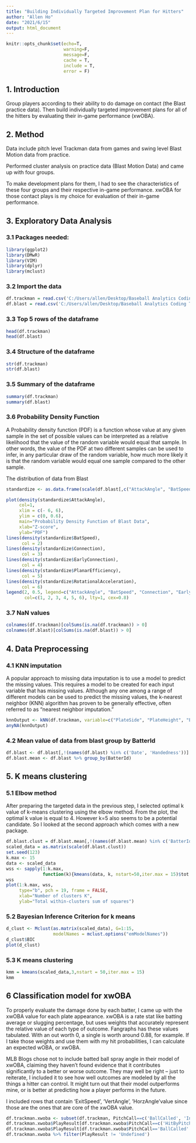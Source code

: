 ---
title: "Building Individually Targeted Improvement Plan for Hitters"
author: "Allen Ho"
date: "2021/6/15"
output: html_document
---

```{r setup, include=F}
knitr::opts_chunk$set(echo=T, 
                      warning=F, 
                      message=F,
                      cache = T,
                      include = T,
                      error = F)
```

## 1. Introduction

Group players according to their ability to do damage on contact (the Blast practice data). Then build individually targeted improvement plans for all of the hitters by evaluating their in-game performance (xwOBA).

## 2. Method

Data include pitch level Trackman data from games and swing level Blast Motion data from practice.

Performed cluster analysis on practice data (Blast Motion Data) and came up with four groups.

To make development plans for them, I had to see the characteristics of these four groups and their respective in-game performance. xwOBA for those contact plays is my choice for evaluation of their in-game performance.

## 3. Exploratory Data Analysis

### 3.1 Packages needed:
```{r loadlib}
library(ggplot2)
library(DMwR)
library(VIM)
library(dplyr)
library(mclust)
```

### 3.2 Import the data
```{r data}
df.trackman = read.csv('C:/Users/allen/Desktop/Baseball Analytics Coding Task/trackman_data.csv')
df.blast = read.csv('C:/Users/allen/Desktop/Baseball Analytics Coding Task/blast_data.csv')
```

### 3.3 Top 5 rows of the dataframe
```{r head}
head(df.trackman)
head(df.blast)
```

### 3.4 Structure of the dataframe
```{r structure}
str(df.trackman)
str(df.blast)
```

### 3.5 Summary of the dataframe
```{r summary}
summary(df.trackman)
summary(df.blast)
```

### 3.6 Probability Density Function
A Probability density function (PDF) is a function whose value at any given sample in the set of possible values can be interpreted as a relative likelihood that the value of the random variable would equal that sample. In other words, the value of the PDF at two different samples can be used to infer, in any particular draw of the random variable, how much more likely it is that the random variable would equal one sample compared to the other sample.

The distribution of data from Blast
```{r Probability Density Function}
standardize <- as.data.frame(scale(df.blast[,c("AttackAngle", "BatSpeed", "Connection", "EarlyConnection", "PlanarEfficiency", "RotationalAcceleration")]))

plot(density(standardize$AttackAngle),
     col=1,
     xlim = c(- 6, 6),
     ylim = c(0, 0.6),
     main="Probability Density Function of Blast Data",
     xlab="Z-score",
     ylab="PDF")
lines(density(standardize$BatSpeed),
      col = 2)
lines(density(standardize$Connection),
      col = 3)
lines(density(standardize$EarlyConnection),
      col = 4)
lines(density(standardize$PlanarEfficiency),
      col = 5)
lines(density(standardize$RotationalAcceleration),
      col = 6)
legend(2, 0.5, legend=c("AttackAngle", "BatSpeed", "Connection", "EarlyConnection", "PlanarEfficiency", "RotationalAcceleration"),
       col=c(1, 2, 3, 4, 5, 6), lty=1, cex=0.8)
```

### 3.7 NaN values
```{r NaN}
colnames(df.trackman)[colSums(is.na(df.trackman)) > 0]
colnames(df.blast)[colSums(is.na(df.blast)) > 0]
```

## 4. Data Preprocessing
### 4.1 KNN imputation
A popular approach to missing data imputation is to use a model to predict the missing values. This requires a model to be created for each input variable that has missing values. Although any one among a range of different models can be used to predict the missing values, the k-nearest neighbor (KNN) algorithm has proven to be generally effective, often referred to as “nearest neighbor imputation.”
```{r KNN imputation}
knnOutput <- kNN(df.trackman, variable=c("PlateSide", "PlateHeight", "ExitSpeed", "VertAngle", "HorzAngle", "HitSpinRate"), k=5)
anyNA(knnOutput)
```

### 4.2 Mean value of data from blast group by BatterId
```{r mean value}
df.blast <- df.blast[,!(names(df.blast) %in% c('Date', 'Handedness'))]
df.blast.mean <- df.blast %>% group_by(BatterId)
```

## 5. K means clustering
### 5.1 Elbow method
After preparing the targeted data in the previous step, I selected optimal k value of k-means clustering using the elbow method. From the plot, the optimal k value is equal to 4. However k=5 also seems to be a potential candidate. So I looked at the second approach which comes with a new package.
```{r kmeans clustering}
df.blast.clust = df.blast.mean[,!(names(df.blast.mean) %in% c('BatterId'))]
scaled_data = as.matrix(scale(df.blast.clust))
set.seed(123)
k.max <- 15
data <- scaled_data
wss <- sapply(1:k.max, 
              function(k){kmeans(data, k, nstart=50,iter.max = 15)$tot.withinss})
wss
plot(1:k.max, wss,
     type="b", pch = 19, frame = FALSE, 
     xlab="Number of clusters K",
     ylab="Total within-clusters sum of squares")
```

### 5.2 Bayesian Inference Criterion for k means
```{r BIC}
d_clust <- Mclust(as.matrix(scaled_data), G=1:15, 
                  modelNames = mclust.options("emModelNames"))
d_clust$BIC
plot(d_clust)
```

### 5.3 K means clustering
```{r kmeans}
kmm = kmeans(scaled_data,3,nstart = 50,iter.max = 15)   
kmm 
```

## 6 Classification model for xwOBA
To properly evaluate the damage done by each batter, I came up with the xwOBA value for each plate appearance. xwOBA is a rate stat like batting average or slugging percentage, but uses weights that accurately represent the relative value of each type of outcome. Fangraphs has these values tabulated. With an out worth 0, a single is worth around 0.88, for example. If I take those weights and use them with my hit probabilities, I can calculate an expected wOBA, or xwOBA.

MLB Blogs chose not to include batted ball spray angle in their model of xwOBA, claiming they haven't found evidence that it contributes significantly to a better or worse outcome. They may well be right -- just to reiterate, I included it to see how well outcomes are modeled by all the things a hitter can control. It might turn out that their model outperforms mine, or is better at predicting how a player performs in the future.

I included rows that contain 'ExitSpeed', 'VertAngle', 'HorzAngle'value since those are the ones that are core of the xwOBA value.
```{r xwOBA}
df.trackman.xwoba <- subset(df.trackman, PitchCall==c('BallCalled', 'InPlay', 'HitByPitch'))
df.trackman.xwoba$PlayResult[df.trackman.xwoba$PitchCall==c('HitByPitch', 'PlayResult')] <- 'HitByPitch'
df.trackman.xwoba$PlayResult[df.trackman.xwoba$PitchCall=='BallCalled' & df.trackman.xwoba$Balls==3] <- 'Walk'
df.trackman.xwoba %>% filter(PlayResult != 'Undefined')
```








